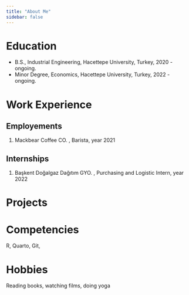 ```yaml
---
title: "About Me"
sidebar: false 
---
```


# Education

-   B.S., Industrial Engineering, Hacettepe University, Turkey, 2020 - ongoing.
-   Minor Degree, Economics, Hacettepe University, Turkey, 2022 - ongoing.

# Work Experience

## Employements

1.  Mackbear Coffee CO. , Barista, year 2021

## Internships

1.  Başkent Doğalgaz Dağıtım GYO. , Purchasing and Logistic Intern, year 2022

# Projects

# Competencies

R, Quarto, Git,

# Hobbies

Reading books, watching films, doing yoga
